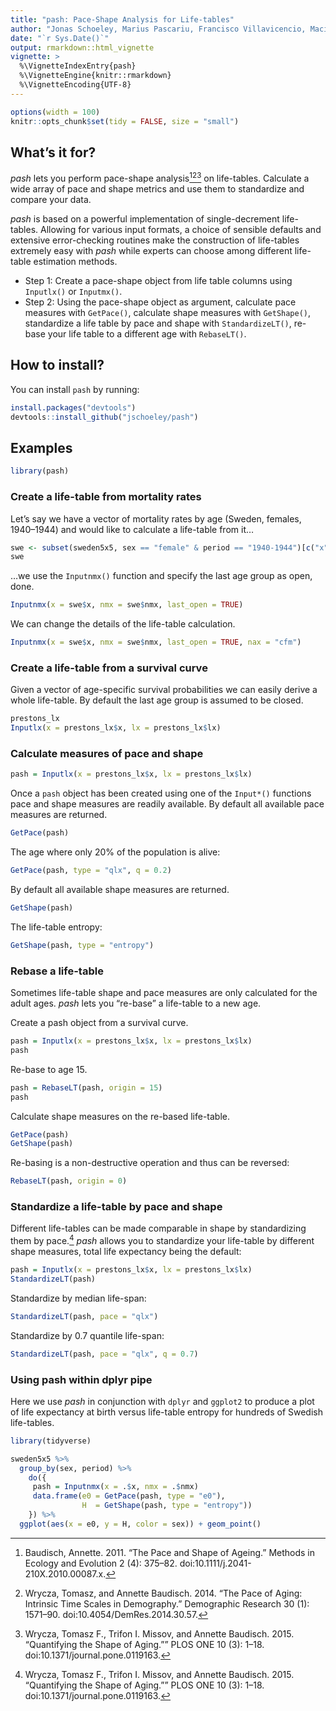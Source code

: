 ```yaml
---
title: "pash: Pace-Shape Analysis for Life-tables"
author: "Jonas Schoeley, Marius Pascariu, Francisco Villavicencio, Maciej Danko"
date: "`r Sys.Date()`"
output: rmarkdown::html_vignette
vignette: >
  %\VignetteIndexEntry{pash}
  %\VignetteEngine{knitr::rmarkdown}
  %\VignetteEncoding{UTF-8}
---
```


```r
options(width = 100)
knitr::opts_chunk$set(tidy = FALSE, size = "small")
```

What's it for?
--------------

*pash* lets you perform pace-shape analysis[^1][^2][^3] on life-tables. Calculate a wide array of pace and shape metrics and use them to standardize and compare your data.

*pash* is based on a powerful implementation of single-decrement life-tables. Allowing for various input formats, a choice of sensible defaults and extensive error-checking routines make the construction of life-tables extremely easy with *pash* while experts can choose among different life-table estimation methods.

- Step 1: Create a pace-shape object from life table columns using `Inputlx()` or `Inputmx()`.
- Step 2: Using the pace-shape object as argument, calculate pace measures with `GetPace()`, calculate shape measures with `GetShape()`, standardize a life table by pace and shape with `StandardizeLT()`, re-base your life table to a different age with `RebaseLT()`.

[^1]: Baudisch, Annette. 2011. "The Pace and Shape of Ageing." Methods in Ecology and Evolution 2 (4): 375–82. doi:10.1111/j.2041-210X.2010.00087.x.
[^2]: Wrycza, Tomasz, and Annette Baudisch. 2014. "The Pace of Aging: Intrinsic Time Scales in Demography." Demographic Research 30 (1): 1571–90. doi:10.4054/DemRes.2014.30.57.
[^3]: Wrycza, Tomasz F., Trifon I. Missov, and Annette Baudisch. 2015. "Quantifying the Shape of Aging."" PLOS ONE 10 (3): 1–18. doi:10.1371/journal.pone.0119163.

How to install?
---------------

You can install `pash` by running:

```r
install.packages("devtools")
devtools::install_github("jschoeley/pash")
```

Examples
--------

```r
library(pash)
```

### Create a life-table from mortality rates

Let's say we have a vector of mortality rates by age (Sweden, females, 1940--1944) and would like to calculate a life-table from it...

```r
swe <- subset(sweden5x5, sex == "female" & period == "1940-1944")[c("x", "nmx")]
swe
```

...we use the `Inputnmx()` function and specify the last age group as open, done.

```r
Inputnmx(x = swe$x, nmx = swe$nmx, last_open = TRUE)
```

We can change the details of the life-table calculation.

```r
Inputnmx(x = swe$x, nmx = swe$nmx, last_open = TRUE, nax = "cfm")
```

### Create a life-table from a survival curve

Given a vector of age-specific survival probabilities we can easily derive a whole life-table. By default the last age group is assumed to be closed.

```r
prestons_lx
Inputlx(x = prestons_lx$x, lx = prestons_lx$lx)
```

### Calculate measures of pace and shape

```r
pash = Inputlx(x = prestons_lx$x, lx = prestons_lx$lx)
```

Once a `pash` object has been created using one of the `Input*()` functions pace and shape measures are readily available. By default all available pace measures are returned.

```r
GetPace(pash)
```

The age where only 20% of the population is alive:

```r
GetPace(pash, type = "qlx", q = 0.2)
```

By default all available shape measures are returned.

```r
GetShape(pash)
```

The life-table entropy:

```r
GetShape(pash, type = "entropy")
```

### Rebase a life-table

Sometimes life-table shape and pace measures are only calculated for the adult ages. *pash* lets you "re-base" a life-table to a new age.

Create a pash object from a survival curve.

```r
pash = Inputlx(x = prestons_lx$x, lx = prestons_lx$lx)
pash
```

Re-base to age 15.

```r
pash = RebaseLT(pash, origin = 15)
pash
```

Calculate shape measures on the re-based life-table.

```r
GetPace(pash)
GetShape(pash)
```

Re-basing is a non-destructive operation and thus can be reversed:

```r
RebaseLT(pash, origin = 0)
```

### Standardize a life-table by pace and shape

Different life-tables can be made comparable in shape by standardizing them by pace.[^3] *pash* allows you to standardize your life-table by different shape measures, total life expectancy being the default:

```r
pash = Inputlx(x = prestons_lx$x, lx = prestons_lx$lx)
StandardizeLT(pash)
```

Standardize by median life-span:

```r
StandardizeLT(pash, pace = "qlx")
```

Standardize by 0.7 quantile life-span:

```r
StandardizeLT(pash, pace = "qlx", q = 0.7)
```

### Using pash within dplyr pipe

Here we use *pash* in conjunction with `dplyr` and `ggplot2` to produce a plot of life expectancy at birth versus life-table entropy for hundreds of Swedish life-tables.

```r
library(tidyverse)

sweden5x5 %>%
  group_by(sex, period) %>%
    do({
     pash = Inputnmx(x = .$x, nmx = .$nmx)
     data.frame(e0 = GetPace(pash, type = "e0"),
                H  = GetShape(pash, type = "entropy"))
    }) %>%
  ggplot(aes(x = e0, y = H, color = sex)) + geom_point()
```

